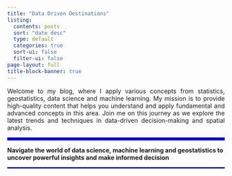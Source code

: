 ```yaml
---
title: "Data Driven Destinations"
listing:
  contents: posts
  sort: "date desc"
  type: default
  categories: true
  sort-ui: false
  filter-ui: false
page-layout: full
title-block-banner: true
---
```


::: {style="text-align: justify;"}
Welcome to my blog, where I apply various concepts from statistics, geostatistics, data science and machine learning. My mission is to provide high-quality content that helps you understand and apply fundamental and advanced concepts in this area. Join me on this journey as we explore the latest trends and techniques in data-driven decision-making and spatial analysis.
:::

<hr style="border: 3px solid blue;"> 
**Navigate the world of data science, machine learning and geostatistics to uncover powerful insights and make informed decision**
<hr style="border: 1px solid blue;"> 